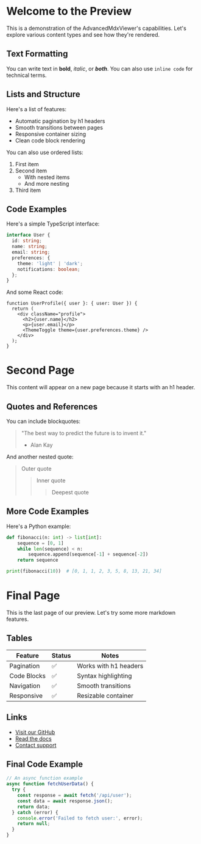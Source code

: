# Welcome to the Preview

This is a demonstration of the AdvancedMdxViewer's capabilities. Let's explore various content types and see how they're rendered.

## Text Formatting

You can write text in **bold**, *italic*, or ***both***. You can also use `inline code` for technical terms.

## Lists and Structure

Here's a list of features:
- Automatic pagination by h1 headers
- Smooth transitions between pages
- Responsive container sizing
- Clean code block rendering

You can also use ordered lists:
1. First item
2. Second item
   - With nested items
   - And more nesting
3. Third item

## Code Examples

Here's a simple TypeScript interface:

```typescript
interface User {
  id: string;
  name: string;
  email: string;
  preferences: {
    theme: 'light' | 'dark';
    notifications: boolean;
  };
}
```

And some React code:

```tsx
function UserProfile({ user }: { user: User }) {
  return (
    <div className="profile">
      <h2>{user.name}</h2>
      <p>{user.email}</p>
      <ThemeToggle theme={user.preferences.theme} />
    </div>
  );
}
```

# Second Page

This content will appear on a new page because it starts with an h1 header.

## Quotes and References

You can include blockquotes:

> "The best way to predict the future is to invent it."
> - Alan Kay

And another nested quote:
> Outer quote
> > Inner quote
> > > Deepest quote

## More Code Examples

Here's a Python example:

```python
def fibonacci(n: int) -> list[int]:
    sequence = [0, 1]
    while len(sequence) < n:
        sequence.append(sequence[-1] + sequence[-2])
    return sequence

print(fibonacci(10))  # [0, 1, 1, 2, 3, 5, 8, 13, 21, 34]
```

# Final Page

This is the last page of our preview. Let's try some more markdown features.

## Tables

| Feature | Status | Notes |
|---------|--------|-------|
| Pagination | ✅ | Works with h1 headers |
| Code Blocks | ✅ | Syntax highlighting |
| Navigation | ✅ | Smooth transitions |
| Responsive | ✅ | Resizable container |

## Links

- [Visit our GitHub](https://github.com)
- [Read the docs](https://docs.example.com)
- [Contact support](mailto:support@example.com)

## Final Code Example

```javascript
// An async function example
async function fetchUserData() {
  try {
    const response = await fetch('/api/user');
    const data = await response.json();
    return data;
  } catch (error) {
    console.error('Failed to fetch user:', error);
    return null;
  }
}
``` 